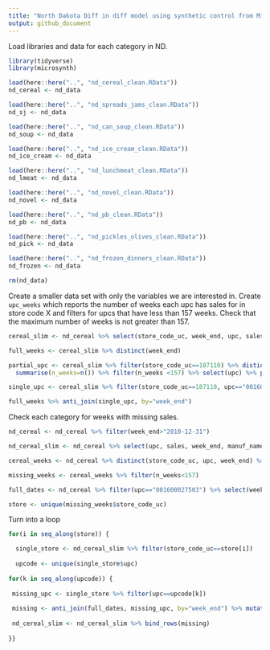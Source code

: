 ```yaml
---
title: "North Dakota Diff in diff model using synthetic control from Microsynth"
output: github_document
---
```


Load libraries and data for each category in ND. 
```r
library(tidyverse)
library(microsynth)

load(here::here("..", "nd_cereal_clean.RData"))
nd_cereal <- nd_data

load(here::here("..", "nd_spreads_jams_clean.RData"))
nd_sj <- nd_data 

load(here::here("..", "nd_can_soup_clean.RData"))
nd_soup <- nd_data

load(here::here("..", "nd_ice_cream_clean.RData"))
nd_ice_cream <- nd_data

load(here::here("..", "nd_lunchmeat_clean.RData"))
nd_lmeat <- nd_data

load(here::here("..", "nd_novel_clean.RData"))
nd_novel <- nd_data

load(here::here("..", "nd_pb_clean.RData"))
nd_pb <- nd_data

load(here::here("..", "nd_pickles_olives_clean.RData"))
nd_pick <- nd_data

load(here::here("..", "nd_frozen_dinners_clean.RData"))
nd_frozen <- nd_data 

rm(nd_data)
```

Create a smaller data set with only the variables we are interested in. Create `upc_weeks` which reports the number of weeks each upc has sales for in store code X and filters for upcs that have less than 157 weeks. Check that the maximum number of weeks is not greater than 157. 
```r
cereal_slim <- nd_cereal %>% select(store_code_uc, week_end, upc, sales, manuf_name) %>% filter(week_end > "2010-12-31") %>% mutate(n_date=as.numeric(week_end))

full_weeks <- cereal_slim %>% distinct(week_end)

partial_upc <- cereal_slim %>% filter(store_code_uc==187110) %>% distinct(upc, week_end) %>% group_by(upc) %>%
  summarise(n_weeks=n()) %>% filter(n_weeks <157) %>% select(upc) %>% pull()

single_upc <- cereal_slim %>% filter(store_code_uc==187110, upc=="001600014772")

full_weeks %>% anti_join(single_upc, by="week_end")


```




Check each category for weeks with missing sales. 
```r
nd_cereal <- nd_cereal %>% filter(week_end>"2010-12-31")

nd_cereal_slim <- nd_cereal %>% select(upc, sales, week_end, manuf_name, store_code_uc)

cereal_weeks <- nd_cereal %>% distinct(store_code_uc, upc, week_end) %>% group_by(store_code_uc, upc) %>% summarise(n_weeks=n())

missing_weeks <- cereal_weeks %>% filter(n_weeks<157)

full_dates <- nd_cereal %>% filter(upc=="001600027503") %>% select(week_end) %>% distinct(week_end) 

store <- unique(missing_weeks$store_code_uc)
```

Turn into a loop
```r
for(i in seq_along(store)) {

  single_store <- nd_cereal_slim %>% filter(store_code_uc==store[i])
  
  upcode <- unique(single_store$upc)
  
for(k in seq_along(upcode)) {
  
 missing_upc <- single_store %>% filter(upc==upcode[k])
 
 missing <- anti_join(full_dates, missing_upc, by="week_end") %>% mutate(sales=0, upc=upcode[k], manuf_name=unique(missing_upc$manuf_name))
 
 nd_cereal_slim <- nd_cereal_slim %>% bind_rows(missing)
 
}}
```






